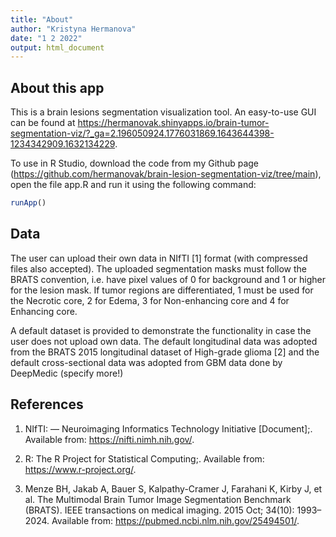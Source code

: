 ```yaml
---
title: "About"
author: "Kristyna Hermanova"
date: "1 2 2022"
output: html_document
---
```


## About this app

This is a brain lesions segmentation visualization tool. An easy-to-use GUI can be found at <https://hermanovak.shinyapps.io/brain-tumor-segmentation-viz/?_ga=2.196050924.1776031869.1643644398-1234342909.1632134229>. 

To use in R Studio, download the code from my Github page (<https://github.com/hermanovak/brain-lesion-segmentation-viz/tree/main>), open the file app.R and run it using the following command:

```r
runApp()
```

## Data

The user can upload their own data in NIfTI [1] format (with compressed files also accepted). The uploaded segmentation masks must follow the BRATS convention, i.e. have pixel values of 0 for background and 1 or higher for the lesion mask. If tumor regions are differentiated, 1 must be used for the Necrotic core, 2 for Edema, 3 for Non-enhancing core and 4 for Enhancing core. 

A default dataset is provided to demonstrate the functionality in case the user does not upload own data. The default longitudinal data was adopted from the BRATS 2015 longitudinal dataset of High-grade glioma [2] and the default cross-sectional data was adopted from GBM data done by DeepMedic (specify more!)

## References
1. NIfTI: — Neuroimaging Informatics Technology Initiative [Document];. Available from: <https://nifti.nimh.nih.gov/>.

2. R: The R Project for Statistical Computing;. Available from: <https://www.r-project.org/>.

3. Menze BH, Jakab A, Bauer S, Kalpathy-Cramer J, Farahani K, Kirby J, et al. The Multimodal Brain Tumor
Image Segmentation Benchmark (BRATS). IEEE transactions on medical imaging. 2015 Oct; 34(10): 1993–2024. Available from: <https://pubmed.ncbi.nlm.nih.gov/25494501/>. 
